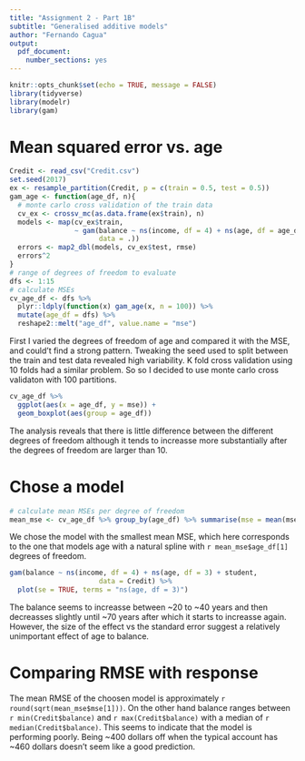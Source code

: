 ```yaml
---
title: "Assignment 2 - Part 1B"
subtitle: "Generalised additive models"
author: "Fernando Cagua"
output: 
  pdf_document: 
    number_sections: yes
---
```


```r
knitr::opts_chunk$set(echo = TRUE, message = FALSE)
library(tidyverse)
library(modelr)
library(gam)
```

# Mean squared error vs. age 

```r
Credit <- read_csv("Credit.csv")
set.seed(2017)
ex <- resample_partition(Credit, p = c(train = 0.5, test = 0.5))
gam_age <- function(age_df, n){
  # monte carlo cross validation of the train data
  cv_ex <- crossv_mc(as.data.frame(ex$train), n)
  models <- map(cv_ex$train,
                ~ gam(balance ~ ns(income, df = 4) + ns(age, df = age_df) + student,
                      data = .))
  errors <- map2_dbl(models, cv_ex$test, rmse)
  errors^2
}
# range of degrees of freedom to evaluate
dfs <- 1:15
# calculate MSEs
cv_age_df <- dfs %>%
  plyr::ldply(function(x) gam_age(x, n = 100)) %>%
  mutate(age_df = dfs) %>%
  reshape2::melt("age_df", value.name = "mse") 
```

First I varied the degrees of freedom of age and compared it with the MSE, and could't find a strong pattern. Tweaking the seed used to split between the train and test data revealed high variability. K fold cross validation using 10 folds had a similar problem. So so I decided to use monte carlo cross validaton with 100 partitions. 

```r
cv_age_df %>%
  ggplot(aes(x = age_df, y = mse)) +
  geom_boxplot(aes(group = age_df))
```

The analysis reveals that there is little difference between the different degrees of freedom although it tends to increasse more substantially after the degrees of freedom are larger than 10.

# Chose a model

```r
# calculate mean MSEs per degree of freedom
mean_mse <- cv_age_df %>% group_by(age_df) %>% summarise(mse = mean(mse)) %>% arrange(mse)
```

We chose the model with the smallest mean MSE, which here corresponds to the one that models age with a natural spline with `r mean_mse$age_df[1]` degrees of freedom.

```r
gam(balance ~ ns(income, df = 4) + ns(age, df = 3) + student,
                      data = Credit) %>% 
  plot(se = TRUE, terms = "ns(age, df = 3)")
```

The balance seems to increasse between ~20 to ~40 years and then decreasses slightly until ~70 years after which it starts to increasse again. However, the size of the effect vs the standard error suggest a relatively unimportant effect of age to balance.

# Comparing RMSE with response

The mean RMSE of the choosen model is approximately `r round(sqrt(mean_mse$mse[1]))`. On the other hand balance ranges between `r min(Credit$balance)` and `r max(Credit$balance)` with a median of `r median(Credit$balance)`. This seems to indicate that the model is performing poorly. Being ~400 dollars off when the typical account has ~460 dollars doesn't seem like a good prediction.
